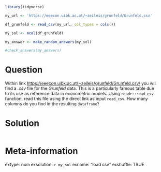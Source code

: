 ```r
library(tidyverse)

my_url <- 'https://eeecon.uibk.ac.at/~zeileis/grunfeld/Grunfeld.csv'

df_grunfeld <- read_csv(my_url, col_types = cols())

my_sol <- ncol(df_grunfeld)
```

```r
my_answer <- make_random_answers(my_sol)

#check_answers(my_answers)
```

Question
========

Within link [https://eeecon.uibk.ac.at/~zeileis/grunfeld/Grunfeld.csv/](https://eeecon.uibk.ac.at/~zeileis/grunfeld/Grunfeld.csv) you will find a _.csv_ file for the _Grunfeld_ data. This is a particularly famous table due to its use as reference data in econometric models. Using `readr::read_csv` function, read this file using the direct link as input `read_csv`. How many columns do you find in the resulting `dataframe`?


Solution
================

```r
```


Meta-information
================
extype: num
exsolution: `r my_sol`
exname: "load csv"
exshuffle: TRUE

